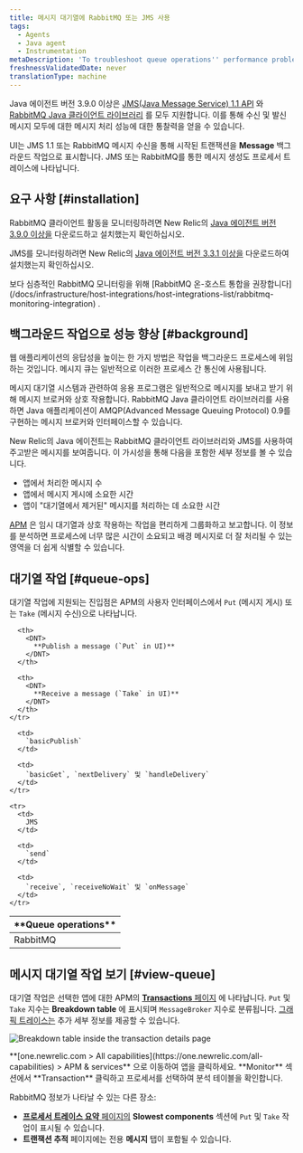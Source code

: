 ```yaml
---
title: 메시지 대기열에 RabbitMQ 또는 JMS 사용
tags:
  - Agents
  - Java agent
  - Instrumentation
metaDescription: 'To troubleshoot queue operations'' performance problems, use RabbitMQ with New Relic APM for Java applications.'
freshnessValidatedDate: never
translationType: machine
---
```



Java 에이전트 버전 3.9.0 이상은 [JMS(Java Message Service) 1.1 API](https://docs.oracle.com/javaee/7/api/javax/jms/package-summary.html#package.description) 와 [RabbitMQ Java 클라이언트 라이브러리](https://www.rabbitmq.com/java-client.html) 를 모두 지원합니다. 이를 통해 수신 및 발신 메시지 모두에 대한 메시지 처리 성능에 대한 통찰력을 얻을 수 있습니다.

<InlinePopover type="apm"/>UI는 JMS 1.1 또는 RabbitMQ 메시지 수신을 통해 시작된 트랜잭션을 <DNT>**Message**</DNT> 백그라운드 작업으로 표시합니다. JMS 또는 RabbitMQ를 통한 메시지 생성도 프로세서 트레이스에 나타납니다.

## 요구 사항 [#installation]

RabbitMQ 클라이언트 활동을 모니터링하려면 New Relic의 [Java 에이전트 버전 3.9.0 이상을](/docs/release-notes/agent-release-notes/java-release-notes) 다운로드하고 설치했는지 확인하십시오.

JMS를 모니터링하려면 New Relic의 [Java 에이전트 버전 3.3.1 이상을](/docs/release-notes/agent-release-notes/java-release-notes/java-agent-331) 다운로드하여 설치했는지 확인하십시오.

<Callout variant="tip">
  보다 심층적인 RabbitMQ 모니터링을 위해 [RabbitMQ 온-호스트 통합을 권장합니다](/docs/infrastructure/host-integrations/host-integrations-list/rabbitmq-monitoring-integration) .
</Callout>

## 백그라운드 작업으로 성능 향상 [#background]

웹 애플리케이션의 응답성을 높이는 한 가지 방법은 작업을 백그라운드 프로세스에 위임하는 것입니다. 메시지 큐는 일반적으로 이러한 프로세스 간 통신에 사용됩니다.

메시지 대기열 시스템과 관련하여 응용 프로그램은 일반적으로 메시지를 보내고 받기 위해 메시지 브로커와 상호 작용합니다. RabbitMQ Java 클라이언트 라이브러리를 사용하면 Java 애플리케이션이 AMQP(Advanced Message Queuing Protocol) 0.9를 구현하는 메시지 브로커와 인터페이스할 수 있습니다.

New Relic의 Java 에이전트는 RabbitMQ 클라이언트 라이브러리와 JMS를 사용하여 주고받은 메시지를 보여줍니다. 이 가시성을 통해 다음을 포함한 세부 정보를 볼 수 있습니다.

* 앱에서 처리한 메시지 수
* 앱에서 메시지 게시에 소요한 시간
* 앱이 "대기열에서 제거된" 메시지를 처리하는 데 소요한 시간

[APM](#view-queue) 은 임시 대기열과 상호 작용하는 작업을 편리하게 그룹화하고 보고합니다. 이 정보를 분석하면 프로세스에 너무 많은 시간이 소요되고 배경 메시지로 더 잘 처리될 수 있는 영역을 더 쉽게 식별할 수 있습니다.

## 대기열 작업 [#queue-ops]

대기열 작업에 지원되는 진입점은 APM의 사용자 인터페이스에서 `Put` (메시지 게시) 또는 `Take` (메시지 수신)으로 나타납니다.

<table>
  <thead>
    <tr>
      <th width={150}>
        <DNT>
          **Queue operations**
        </DNT>
      </th>

      <th>
        <DNT>
          **Publish a message (`Put` in UI)**
        </DNT>
      </th>

      <th>
        <DNT>
          **Receive a message (`Take` in UI)**
        </DNT>
      </th>
    </tr>
  </thead>

  <tbody>
    <tr>
      <td>
        RabbitMQ
      </td>

      <td>
        `basicPublish`
      </td>

      <td>
        `basicGet`, `nextDelivery` 및 `handleDelivery`
      </td>
    </tr>

    <tr>
      <td>
        JMS
      </td>

      <td>
        `send`
      </td>

      <td>
        `receive`, `receiveNoWait` 및 `onMessage`
      </td>
    </tr>
  </tbody>
</table>

## 메시지 대기열 작업 보기 [#view-queue]

대기열 작업은 선택한 앱에 대한 APM의 [<DNT>**Transactions**</DNT> 페이지](/docs/apm/applications-menu/monitoring/transactions-dashboard) 에 나타납니다. `Put` 및 `Take` 지수는 <DNT>**Breakdown table**</DNT> 에 표시되며 `MessageBroker` 지수로 분류됩니다. [그래픽 트레이스는](/docs/apm/transactions/transaction-traces/transaction-traces) 추가 세부 정보를 제공할 수 있습니다.

<img
  title="Breakdown table inside the transaction details page"
  alt="Breakdown table inside the transaction details page"
  src={apmBreakdownTable}
/>

<figcaption>
  <DNT>**[one.newrelic.com > All capabilities](https://one.newrelic.com/all-capabilities) > APM & services**</DNT> 으로 이동하여 앱을 클릭하세요. <DNT>**Monitor**</DNT> 섹션에서 <DNT>**Transaction**</DNT> 클릭하고 프로세서를 선택하여 분석 테이블을 확인합니다.
</figcaption>

RabbitMQ 정보가 나타날 수 있는 다른 장소:

* [**프로세서 트레이스 요약** 페이지의](/docs/apm/transactions/transaction-traces/transaction-traces-trace-details-page) **Slowest components** 섹션에 `Put` 및 `Take` 작업이 표시될 수 있습니다.
* **트랜잭션 추적** 페이지에는 전용 **메시지** 탭이 포함될 수 있습니다.
